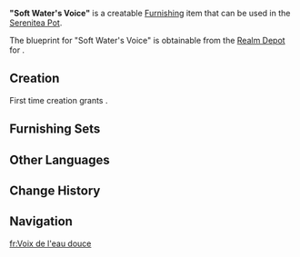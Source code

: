 {{Furnishing Infobox
|id             = 373428
|category       = Landscape
|subcategory    = Ornament
|quality        = 3
|adeptal_energy = 60
|load           = 95
|reduced_load   = 71
|description    = A furnishing that can be found in [[Merusea Village]]. It combines a small workbench and a drying rack upon which various items have been hung. A simple stone windchime, shells, and several small dried fish wave in the wind.<br>For some reason, when the windchime hits the shells, the gentle sound of rippling water may be heard &mdash; a music [[Melusine]]s consider "the sound of home."
|mention        = Melusine
|blueprint      = [[Tubby]]
}}
'''"Soft Water's Voice"''' is a creatable [[Furnishing]] item that can be used in the [[Serenitea Pot]].

The blueprint for "Soft Water's Voice" is obtainable from the [[Realm Depot]] for {{Item|Realm Currency|24|x=160}}.

==Creation==
First time creation grants {{Item|Trust|24|x=60}}.
{{Recipe
|type = Creation
|time = 14h
|Iron Chunk = 10
|Red Dye = 2
|sort = Iron Chunk;Red Dye
}}

==Furnishing Sets==
{{Craft Usage|type=Furnishing Set}}

==Other Languages==
{{Other Languages
|en      = "Soft Water's Voice"
|zhs     = 「柔和的水声」
|zhs_rm  = 
|zht     = 「柔和的水聲」
|zht_rm  = 
|zh_tl   = 
|ja      = 「柔和な水音」
|ja_rm   = "Nyuuwa-na Mizuoto"
|ja_tl   = "Soft Sounds of Water"
|ko      = 「부드러운 물소리」
|ko_rm   = 
|ko_tl   = "Soft Sound of Water"
|es      = Suave sonido del agua
|es_tl   = Soft Sound of Water
|fr      = Voix de l'eau douce
|fr_tl   = Soft Water's Voice
|fr_note = {{Fr|Eau douce|lit=soft water}} refers to both soft water and freshwater.
|ru      = «Мягкий голос воды»
|ru_tl   = "Soft Water's Voice"
|th      = "เสียงธาราแผ่วเบา"
|th_rm   = 
|th_tl   = 
|vi      = Âm Thanh Nước Dịu Êm
|vi_tl   = 
|de      = „Stimme sanften Wassers“
|de_tl   = "Gentle Water's Voice"
|id      = "Suara Air yang Lembut"
|id_tl   = "Soft Water's Voice"
|pt      = "Voz da Água Macia"
|pt_tl   = 
|tr      = "Nazik Suyun Sesi"
|tr_tl   = 
|it      = Voce dell'acqua dolce
|it_tl   = Sweet Water's Voice
}}

==Change History==
{{Change History|4.2}}

==Navigation==
{{Furnishing Navbox|exterior}}

[[fr:Voix de l'eau douce]]